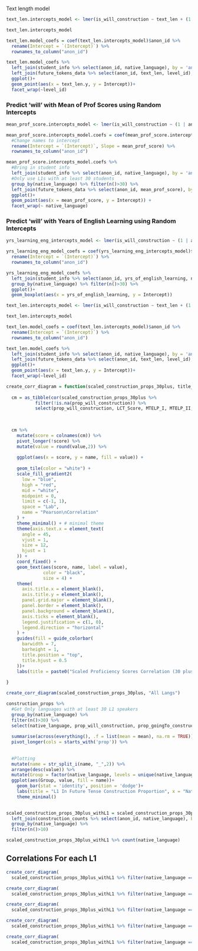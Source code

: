

Text length model

```r
text_len.intercepts_model <- lmer(is_will_construction ~ text_len + (1 + text_len | anon_id), data = future_tokens_data %>% mutate(text_len = scale(text_len)))

text_len.intercepts_model

text_len.model_coefs = coef(text_len.intercepts_model)$anon_id %>% 
  rename(Intercept = `(Intercept)`) %>% 
  rownames_to_column("anon_id")

text_len.model_coefs %>% 
  left_join(student_info %>% select(anon_id, native_language), by = 'anon_id') %>% 
  left_join(future_tokens_data %>% select(anon_id, text_len, level_id), by = 'anon_id') %>% 
  ggplot()+
  geom_point(aes(x = text_len.y, y = Intercept))+
  facet_wrap(~level_id)


```



### Predict 'will' with Mean of Prof Scores using Random Intercepts

```r
mean_prof_score.intercepts_model <- lmer(is_will_construction ~ (1 | anon_id) + mean_prof_score, data = future_tokens_data)

mean_prof_score.intercepts_model.coefs = coef(mean_prof_score.intercepts_model)$anon_id %>% 
  #Change names to intercept
  rename(Intercept = `(Intercept)`, Slope = mean_prof_score) %>% 
  rownames_to_column("anon_id")


```


```r
mean_prof_score.intercepts_model.coefs %>% 
  #Bring in student info
  left_join(student_info %>% select(anon_id, native_language), by = 'anon_id') %>% 
  #Only use L1s with at least 30 students
  group_by(native_language) %>% filter(n()>30) %>% 
  left_join(future_tokens_data %>% select(anon_id, mean_prof_score), by = 'anon_id') %>% 
  ggplot()+
  geom_point(aes(x = mean_prof_score, y = Intercept)) +
  facet_wrap(~ native_language)


```




### Predict 'will' with Years of English Learning using Random Intercepts

```r
yrs_learning_eng_intercepts_model <- lmer(is_will_construction ~ (1 | anon_id) + yrs_of_english_learning , data = future_tokens_data)

yrs_learning_eng_model_coefs = coef(yrs_learning_eng_intercepts_model)$anon_id %>% 
  rename(Intercept = `(Intercept)`) %>% 
  rownames_to_column("anon_id")

yrs_learning_eng_model_coefs %>% 
  left_join(student_info %>% select(anon_id, yrs_of_english_learning, native_language), by = 'anon_id') %>% 
  group_by(native_language) %>% filter(n()>30) %>% 
  ggplot()+
  geom_boxplot(aes(x = yrs_of_english_learning, y = Intercept))
```




```r
text_len.intercepts_model <- lmer(is_will_construction ~ text_len + (1 + text_len | anon_id), data = future_tokens_data %>% mutate(text_len = scale(text_len)))

text_len.intercepts_model

text_len.model_coefs = coef(text_len.intercepts_model)$anon_id %>% 
  rename(Intercept = `(Intercept)`) %>% 
  rownames_to_column("anon_id")

text_len.model_coefs %>% 
  left_join(student_info %>% select(anon_id, native_language), by = 'anon_id') %>% 
  left_join(future_tokens_data %>% select(anon_id, text_len, level_id), by = 'anon_id') %>% 
  ggplot()+
  geom_point(aes(x = text_len.y, y = Intercept))+
  facet_wrap(~level_id)


```



```r
create_corr_diagram = function(scaled_construction_props_30plus, title_str){
  
  cm = as_tibble(cor(scaled_construction_props_30plus %>%  
           filter(!is.na(prop_will_construction)) %>%
           select(prop_will_construction, LCT_Score, MTELP_I, MTELP_II, MTELP_III, MTELP_Conv_Score, Writing_Sample)))
  
  

  cm %>% 
    mutate(score = colnames(cm)) %>%
    pivot_longer(!score) %>%
    mutate(value = round(value,2)) %>% 
    
    ggplot(aes(x = score, y = name, fill = value)) +
    
    geom_tile(color = "white") +
    scale_fill_gradient2(
      low = "blue",
      high = "red",
      mid = "white",
      midpoint = 0,
      limit = c(-1, 1),
      space = "Lab",
      name = "Pearson\nCorrelation"
    ) +
    theme_minimal() + # minimal theme
    theme(axis.text.x = element_text(
      angle = 45,
      vjust = 1,
      size = 12,
      hjust = 1
    )) +
    coord_fixed() +
    geom_text(aes(score, name, label = value),
              color = "black",
              size = 4) +
    theme(
      axis.title.x = element_blank(),
      axis.title.y = element_blank(),
      panel.grid.major = element_blank(),
      panel.border = element_blank(),
      panel.background = element_blank(),
      axis.ticks = element_blank(),
      legend.justification = c(1, 0),
      legend.direction = "horizontal"
    ) +
    guides(fill = guide_colorbar(
      barwidth = 7,
      barheight = 1,
      title.position = "top",
      title.hjust = 0.5
    ))+
    labs(title = paste0("Scaled Proficiency Scores Correlation (30 plus) - ",title_str))
    
}
```



```r
create_corr_diagram(scaled_construction_props_30plus, "All Langs")
```





```r
construction_props %>%
  #Get Only languages with at least 30 L1 speakers
  group_by(native_language) %>% 
  filter(n()>30) %>% 
  select(native_language, prop_will_construction, prop_goingTo_construction) %>% 
  
  summarise(across(everything(), .f = list(mean = mean), na.rm = TRUE)) %>% 
  pivot_longer(cols = starts_with('prop')) %>% 
  
  
  #Plotting
  mutate(name = str_split_i(name, "_",2)) %>% 
  arrange(desc(value)) %>% 
  mutate(Group = factor(native_language, levels = unique(native_language))) %>% 
  ggplot(aes(Group, value, fill = name))+
    geom_bar(stat = 'identity', position = 'dodge')+
    labs(title = "L1 In Future Tense Construction Proportion", x = "Native Language (L1)", y = "Proportion", fill = "Construction") +
    theme_minimal()
  
```


```r
scaled_construction_props_30plus_withL1 = scaled_construction_props_30plus %>% 
  left_join(construction_counts %>% select(anon_id, native_language), by = 'anon_id') %>% 
  group_by(native_language) %>% 
  filter(n()>10)

scaled_construction_props_30plus_withL1 %>% count(native_language)
```


## Correlations For each L1

```r
create_corr_diagram(
  scaled_construction_props_30plus_withL1 %>% filter(native_language == 'Arabic') %>% ungroup() %>%  select(-native_language,-anon_id), "Arabic")
```

```r
create_corr_diagram(
  scaled_construction_props_30plus_withL1 %>% filter(native_language == 'Chinese') %>% ungroup() %>%  select(-native_language,-anon_id), "Chinese")
```

```r
create_corr_diagram(
  scaled_construction_props_30plus_withL1 %>% filter(native_language == 'Japanese') %>% ungroup() %>%  select(-native_language,-anon_id), "Japanese")
```

```r
create_corr_diagram(
  scaled_construction_props_30plus_withL1 %>% filter(native_language == 'Korean') %>% ungroup() %>%  select(-native_language,-anon_id), "Korean")
```

```r
create_corr_diagram(
  scaled_construction_props_30plus_withL1 %>% filter(native_language == 'Thai') %>% ungroup() %>%  select(-native_language,-anon_id), "Thai")
```












